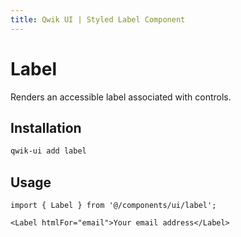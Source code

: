 ```yaml
---
title: Qwik UI | Styled Label Component
---
```



<StatusBanner status={statusByComponent.styled.Label} />

# Label

Renders an accessible label associated with controls.

<Showcase name="hero" />

## Installation

```sh
qwik-ui add label
```

## Usage

```tsx
import { Label } from '@/components/ui/label';
```

```tsx
<Label htmlFor="email">Your email address</Label>
```
